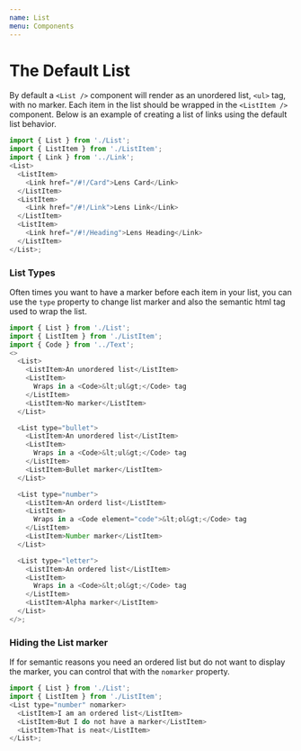 ```yaml
---
name: List
menu: Components
---
```



# The Default List

By default a `<List />` component will render as an unordered list, `<ul>` tag, with no marker. Each item in the list should be wrapped in the `<ListItem />` component. Below is an example of creating a list of links using the default list behavior.

```js
import { List } from './List';
import { ListItem } from './ListItem';
import { Link } from '../Link';
<List>
  <ListItem>
    <Link href="/#!/Card">Lens Card</Link>
  </ListItem>
  <ListItem>
    <Link href="/#!/Link">Lens Link</Link>
  </ListItem>
  <ListItem>
    <Link href="/#!/Heading">Lens Heading</Link>
  </ListItem>
</List>;
```

### List Types

Often times you want to have a marker before each item in your list, you can use the `type` property to change list marker and also the semantic html tag used to wrap the list.

```js
import { List } from './List';
import { ListItem } from './ListItem';
import { Code } from '../Text';
<>
  <List>
    <ListItem>An unordered list</ListItem>
    <ListItem>
      Wraps in a <Code>&lt;ul&gt;</Code> tag
    </ListItem>
    <ListItem>No marker</ListItem>
  </List>

  <List type="bullet">
    <ListItem>An unordered list</ListItem>
    <ListItem>
      Wraps in a <Code>&lt;ul&gt;</Code> tag
    </ListItem>
    <ListItem>Bullet marker</ListItem>
  </List>

  <List type="number">
    <ListItem>An orderd list</ListItem>
    <ListItem>
      Wraps in a <Code element="code">&lt;ol&gt;</Code> tag
    </ListItem>
    <ListItem>Number marker</ListItem>
  </List>

  <List type="letter">
    <ListItem>An ordered list</ListItem>
    <ListItem>
      Wraps in a <Code>&lt;ol&gt;</Code> tag
    </ListItem>
    <ListItem>Alpha marker</ListItem>
  </List>
</>;
```

### Hiding the List marker

If for semantic reasons you need an ordered list but do not want to display the marker, you can control that with the `nomarker` property.

```js
import { List } from './List';
import { ListItem } from './ListItem';
<List type="number" nomarker>
  <ListItem>I am an ordered list</ListItem>
  <ListItem>But I do not have a marker</ListItem>
  <ListItem>That is neat</ListItem>
</List>;
```
